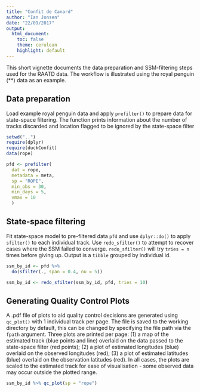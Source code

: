 ```yaml
---
title: "Confit de Canard"
author: "Ian Jonsen"
date: "22/09/2017"
output: 
  html_document:
    toc: false
    theme: cerulean
    highlight: default
---
```


This short vignette documents the data preparation and SSM-filtering steps used for the RAATD data. The workflow is illustrated using the royal penguin (**) data as an example. 

## Data preparation
Load example royal penguin data and apply `prefilter()` to prepare data for state-space filtering. The function prints information about the number of tracks discarded and location flagged to be ignored by the state-space filter
```r
setwd("..")
require(dplyr)
require(duckConfit)
data(rope)

pfd <- prefilter(
  dat = rope,
  metadata = meta,
  sp = "ROPE",
  min_obs = 30,
  min_days = 5,
  vmax = 10
  )

```

## State-space filtering
Fit state-space model to pre-filtered data `pfd` and use `dplyr::do()` to apply `sfilter()` to each individual track. Use `redo_sfilter()` to attempt to recover cases where the SSM failed to converge. `redo_sfilter()` will try `tries = n` times before giving up. Output is a `tibble` grouped by individual id.
```r

ssm_by_id <- pfd %>%
  do(sfilter(., span = 0.4, nu = 5))

ssm_by_id <- redo_sfilter(ssm_by_id, pfd, tries = 10)

```


## Generating Quality Control Plots
A .pdf file of plots to aid quality control decisions are generated using `qc_plot()` with 1 individual track per page. The file is saved to the working directory by default, this can be changed by specifying the file path via the `fpath` argument. Three plots are printed per page: (1) a map of the estimated track (blue points and line) overlaid on the data passed to the state-space filter (red points); (2) a plot of estimated longitudes (blue) overlaid on the observed longitudes (red); (3) a plot of estimated latitudes (blue) overlaid on the observation latitudes (red). In all cases, the plots are scaled to the estimated track for ease of visualisation - some observed data may occur outside the plotted range.
```r

ssm_by_id %>% qc_plot(sp = "rope")

```
